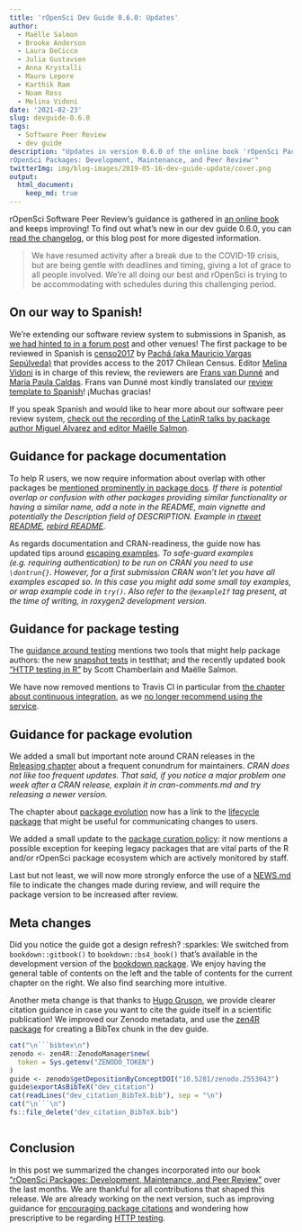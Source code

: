 ```yaml
---
title: 'rOpenSci Dev Guide 0.6.0: Updates'
author:
  - Maëlle Salmon
  - Brooke Anderson
  - Laura DeCicco
  - Julia Gustavsen
  - Anna Krystalli
  - Mauro Lepore
  - Karthik Ram
  - Noam Ross
  - Melina Vidoni
date: '2021-02-23'
slug: devguide-0.6.0
tags:
  - Software Peer Review
  - dev guide
description: "Updates in version 0.6.0 of the online book 'rOpenSci Packages: Development, Maintenance, and Peer Review
rOpenSci Packages: Development, Maintenance, and Peer Review'"
twitterImg: img/blog-images/2019-05-16-dev-guide-update/cover.png
output: 
  html_document:
    keep_md: true
---
```


rOpenSci Software Peer Review's guidance is gathered in [an online book](https://devguide.ropensci.org/) and keeps improving!
To find out what's new in our dev guide 0.6.0, you can [read the changelog](https://devguide.ropensci.org/booknews.html), 
or this blog post for more digested information.

> We have resumed activity after a break due to the COVID-19 crisis, but are being gentle with deadlines and timing, giving a lot of grace to all people involved. We're all doing our best and rOpenSci is trying to be accommodating with schedules during this challenging period.

## On our way to Spanish!

We're extending our software review system to submissions in Spanish, as [we had hinted to in a forum post](https://discuss.ropensci.org/t/language-documentation-for-a-package/2221/3) and other venues!
The first package to be reviewed in Spanish is [
censo2017](https://github.com/ropensci/software-review/issues/414) by [Pachá (aka Mauricio Vargas Sepúlveda)](/author/pachá-aka-mauricio-vargas-sepúlveda/) that provides access to the 2017 Chilean Census.
Editor [Melina Vidoni](/blog/2019/01/31/more_editors/) is in charge of this review, the reviewers are [Frans van Dunné](https://github.com/FvD) and [María Paula Caldas](https://www.mpaulacaldas.com/).
Frans van Dunné most kindly translated our [review template to Spanish](https://devguide.ropensci.org/reviewtemplatees.html)!
¡Muchas gracias!

If you speak Spanish and would like to hear more about our software peer review system, [check out the recording of the LatinR talks by package author Miguel Alvarez and editor Maëlle Salmon](/events/latinr-2020/).

## Guidance for package documentation

To help R users, we now require information about overlap with other packages be [mentioned prominently in package docs](https://devguide.ropensci.org/building.html#general).
_If there is potential overlap or confusion with other packages providing similar functionality or having a similar name, add a note in the README, main vignette and potentially the Description field of DESCRIPTION. Example in [rtweet README](https://docs.ropensci.org/rtweet/), [rebird README](https://docs.ropensci.org/rebird/#auk-vs-rebird)._

As regards documentation and CRAN-readiness, the guide now has updated tips around [escaping examples](https://devguide.ropensci.org/building.html#examples).
_To safe-guard examples (e.g. requiring authentication) to be run on CRAN you need to use `\dontrun{}`. However, for a first submission CRAN won’t let you have all examples escaped so. In this case you might add some small toy examples, or wrap example code in `try()`. Also refer to the `@exampleIf` tag present, at the time of writing, in roxygen2 development version._

## Guidance for package testing

The [guidance around testing](https://devguide.ropensci.org/building.html#testing) mentions two tools that might help package authors: the new [snapshot tests](https://testthat.r-lib.org/articles/snapshotting.html) in testthat; and the recently updated book ["HTTP testing in R"](/blog/2021/01/26/http-testing-book/) by Scott Chamberlain and Maëlle Salmon.

We have now removed mentions to Travis CI in particular from [the chapter about continuous integration](https://devguide.ropensci.org/ci.html), as we [no longer recommend using the service](/technotes/2020/11/19/moving-away-travis/).

## Guidance for package evolution

We added a small but important note around CRAN releases in the [Releasing chapter](https://devguide.ropensci.org/releasing.html#releasing-1) about a frequent conundrum for maintainers.
_CRAN does not like too frequent updates. That said, if you notice a major problem one week after a CRAN release, explain it in cran-comments.md and try releasing a newer version._

The chapter about [package evolution](https://devguide.ropensci.org/evolution.html) now has a link to the [lifecycle package](https://lifecycle.r-lib.org/articles/lifecycle.html) that might be useful for communicating changes to users.

We added a small update to the [package curation policy](https://devguide.ropensci.org/curationpolicy.html#legacy-acquired-packages): it now mentions a possible exception for keeping legacy packages that are vital parts of the R and/or rOpenSci package ecosystem which are actively monitored by staff. 

Last but not least, we will now more strongly enforce the use of a [NEWS.md](https://devguide.ropensci.org/releasing.html#news) file to indicate the changes made during review, and will require the package version to be increased after review.

## Meta changes

Did you notice the guide got a design refresh? :sparkles:
We switched from `bookdown::gitbook()` to `bookdown::bs4_book()` that's available in the development version of the [bookdown package](https://github.com/rstudio/bookdown/).
We enjoy having the general table of contents on the left and the table of contents for the current chapter on the right.
We also find searching more intuitive.

Another meta change is that thanks to [Hugo Gruson](https://github.com/Bisaloo), we provide clearer citation guidance in case you want to cite the guide itself in a scientific publication!
We improved our Zenodo metadata, and use the [zen4R package](https://github.com/eblondel/zen4R) for creating a BibTex chunk in the dev guide.

```r
cat("\n```bibtex\n")
zenodo <- zen4R::ZenodoManager$new(
  token = Sys.getenv("ZENODO_TOKEN")
)
guide <- zenodo$getDepositionByConceptDOI("10.5281/zenodo.2553043")
guide$exportAsBibTeX("dev_citation")
cat(readLines("dev_citation_BibTeX.bib"), sep = "\n")
cat("\n```\n")
fs::file_delete("dev_citation_BibTeX.bib")
```

```r
```

## Conclusion

In this post we summarized the changes incorporated into our book ["rOpenSci Packages: Development, Maintenance, and Peer Review"](https://devguide.ropensci.org/) over the last months. 
We are thankful for all contributions that shaped this release. 
We are already working on the next version, such as improving guidance for [encouraging package citations](/blog/2021/02/16/package-citation/) and wondering how prescriptive to be regarding [HTTP testing](/blog/2021/01/26/http-testing-book/).
